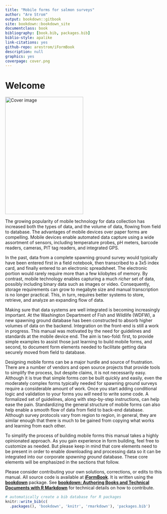 ```yaml
--- 
title: "Mobile forms for salmon surveys"
author: "Are Strom"
output: bookdown::gitbook
site: bookdown::bookdown_site
documentclass: book
bibliography: [book.bib, packages.bib]
biblio-style: apalike
link-citations: yes
github-repo: arestrom/iFormBook
description: null
graphics: yes
coverpage: cover.png
---
```


# Welcome {-}

<img src="cover.png" width="250" height="375" alt="Cover image" />

The growing popularity of mobile technology for data collection has increased both the types of data, and the volume of data, flowing from field to database. The advantages of mobile devices over paper forms are compelling. Mobile devices enable automated data capture using a wide assortment of sensors, including temperature probes, pH meters, barcode readers, cameras, PIT tag readers, and integrated GPS. 

In the past, data from a complete spawning ground survey would typically have been entered first in a field notebook, then transcribed to a 3x5 index card, and finally entered to an electronic spreadsheet. The electronic portion would rarely require more than a few kilobytes of memory. By contrast, mobile technology enables capturing a much *richer* set of data, possibly including binary data such as images or video. Consequently, storage requirements can grow to megabyte size and manual transcription is no longer practical. This, in turn, requires better systems to store, retrieve, and analyze an expanding flow of data. 

Making sure that data systems are well integrated is becoming increasingly important. At the Washington Department of Fish and Wildlife (WDFW), a new spawning ground database has been constructed to absorb higher volumes of data on the backend. Integration on the front-end is still a work in progress. This manual was motivated by the need for guidelines and standards at the mobile device end. The aim is two-fold: first, to provide simple examples to assist those just learning to build mobile forms, and second, to document form elements needed to facilitate getting data securely moved from field to database.  

Designing mobile forms can be a major hurdle and source of frustration. There are a number of vendors and open source projects that provide tools to simplify the process, but despite claims, it is not necessarily easy. Although it is true that simple forms *can* be built quickly and easily, even the moderately complex forms typically needed for spawning ground surveys require a considerable amount of work. Once you start adding conditional logic and validation to your forms you *will* need to write some code. A formalized set of guidelines, along with step-by-step instructions, can help ease the pain. Standardizing the general structure of mobile forms can also help enable a smooth flow of data from field to back-end database. Although survey protocols vary from region to region, in general, they are similar enough that there is much to be gained from copying what works and learning from each other. 

To simplify the process of building mobile forms this manual takes a highly opinionated approach. As you gain experience in form building, feel free to customize as needed. But please keep in mind that core elements need to be present in order to enable downloading and processing data so it can be integrated into our corporate *spawning ground* database. These core elements will be emphasized in the sections that follow. 

Please consider contributing your own solutions, corrections, or edits to this manual. All source code is available at [**iFormBook**](https://github.com/arestrom/iFormBook). It is written using the [**bookdown**](https://github.com/rstudio/bookdown) package. See [**bookdown: Authoring Books and Technical Documents with R Markdown**](https://bookdown.org/yihui/bookdown/) for technical details on how to contribute. 

```r
# automatically create a bib database for R packages
knitr::write_bib(c(
  .packages(), 'bookdown', 'knitr', 'rmarkdown'), 'packages.bib')
```
